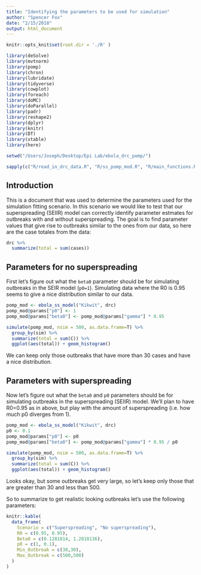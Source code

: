 ```yaml
---
title: "Identifying the parameters to be used for simulation"
author: "Spencer Fox"
date: "2/15/2018"
output: html_document
---
```


```r
knitr::opts_knit$set(root.dir = './R' )
```


```r


library(deSolve)
library(mvtnorm)
library(pomp)
library(chron)
library(lubridate)
library(tidyverse)
library(cowplot)
library(foreach)
library(doMC)
library(doParallel)
library(padr)
library(reshape2)
library(dplyr)
library(knitr)
library(DT)
library(xtable)
library(here)

setwd("/Users/Joseph/Desktop/Epi Lab/ebola_drc_pomp/")

sapply(c("R/read_in_drc_data.R", "R/ss_pomp_mod.R", "R/main_functions.R"), source)
```

## Introduction
This is a document that was used to determine the parameters used for the simulation fitting scenario. In this scenario we would like to test that our superspreading (SEIIR) model can correctly identify parameter estmates for outbreaks with and without superspreading. The goal is to find parameter values that give rise to outbreaks similar to the ones from our data, so here are the case totales from the data:

```r
drc %>% 
  summarize(total = sum(cases)) 
```


## Parameters for no superspreading
First let's figure out what the `beta0` parameter should be for simulating outbreaks in the SEIR model (`p0=1`). Simulating data where the R0 is 0.95 seems to give a nice distribution similar to our data. 

```r
pomp_mod <- ebola_ss_model("Kikwit", drc)
pomp_mod@params["p0"] <- 1
pomp_mod@params["beta0"] <- pomp_mod@params["gamma"] * 0.95

simulate(pomp_mod, nsim = 500, as.data.frame=T) %>% 
  group_by(sim) %>% 
  summarize(total = sum(C)) %>% 
  ggplot(aes(total)) + geom_histogram()

```

We can keep only those outbreaks that have more than 30 cases and have a nice distribution.


## Parameters with superspreading
Now let's figure out what the `beta0` and `p0` parameters should be for simulating outbreaks in the superspreading (SEIIR) model. We'll plan to have R0=0.95 as in above, but play with the amount of superspreading (i.e. how much p0 diverges from 1).

```r
pomp_mod <- ebola_ss_model("Kikwit", drc)
p0 <- 0.1
pomp_mod@params["p0"] <- p0
pomp_mod@params["beta0"] <- pomp_mod@params["gamma"] * 0.95 / p0

simulate(pomp_mod, nsim = 500, as.data.frame=T) %>% 
  group_by(sim) %>% 
  summarize(total = sum(C)) %>% 
  ggplot(aes(total)) + geom_histogram()

```

Looks okay, but some outbreaks get very large, so let's keep only those that are greater than 30 and less than 500.

So to summarize to get realistic looking outbreaks let's use the following parameters:

```r
knitr::kable(
  data_frame(
    Scenario = c("Superspreading", "No superspreading"),
    R0 = c(0.95, 0.95),
    Beta0 = c(0.1281814, 1.2818136),
    p0 = c(1, 0.1),
    Min_Outbreak = c(30,30),
    Max_Outbreak = c(500,500)
  )
)
```




